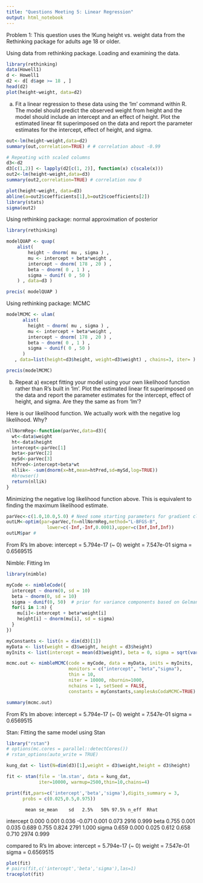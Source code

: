 ```yaml
---
title: "Questions Meeting 5: Linear Regression"
output: html_notebook
---
```


Problem 1: This question uses the !Kung height vs. weight data from the Rethinking package for adults age 18 or older.

Using data from rethinking package. Loading and examining the data.
```r
library(rethinking)
data(Howell1)
d <- Howell1
d2 <- d[ d$age >= 18 , ]
head(d2)
plot(height~weight, data=d2)
```


a) Fit a linear regression to these data using the ‘lm’ command within R. The model should predict the observed weight from height and the model should include an intercept and an effect of height. Plot the estimated linear fit superimposed on the data and report the parameter estimates for the intercept, effect of height, and sigma.

```r

out<-lm(height~weight,data=d2)
summary(out,correlation=TRUE) # # correlation about -0.99

# Repeating with scaled columns
d3<-d2
d3[c(1,2)] <- lapply(d2[c(1, 2)], function(x) c(scale(x)))
out2<-lm(height~weight,data=d3)
summary(out2,correlation=TRUE) # correlation now 0

plot(height~weight, data=d3)
abline(a=out2$coefficients[1],b=out2$coefficients[2])
library(stats)
sigma(out2)
```


Using rethinking package: normal approximation of posterior
```r
library(rethinking)

modelQUAP <- quap(
    alist(
        height ~ dnorm( mu , sigma ) ,
        mu <- intercept + beta*weight ,
        intercept ~ dnorm( 178 , 20 ) ,
        beta ~ dnorm( 0 , 1 ) ,
        sigma ~ dunif( 0 , 50 )
    ) , data=d3 )

precis( modelQUAP )

```
Using rethinking package: MCMC

```r

modelMCMC <- ulam(
      alist(
        height ~ dnorm( mu , sigma ) ,
        mu <- intercept + beta*weight ,
        intercept ~ dnorm( 178 , 20 ) ,
        beta ~ dnorm( 0 , 1 ) ,
        sigma ~ dunif( 0 , 50 )
      )
   , data=list(height=d3$height, weight=d3$weight) , chains=3, iter= )

precis(modelMCMC)
```



b) Repeat a) except fitting your model using your own likelihood function rather than R’s built in ‘lm’. Plot the estimated linear fit superimposed on the data and report the parameter estimates for the intercept, effect of height, and sigma. Are they the same as from ‘lm’?

Here is our likelihood function.  We actually work with the negative log likelihood.
Why?

```r
nllNormReg<-function(parVec,data=d3){
  wt<-data$weight
  ht<-data$height
  intercept<-parVec[1]
  beta<-parVec[2]
  mySd<-parVec[3]
  htPred<-intercept+beta*wt
  nllik<- -sum(dnorm(x=ht,mean=htPred,sd=mySd,log=TRUE))
  #browser()
  return(nllik)
}
```

Minimizing the negative log likelihood function above.  This is equivalent to finding the maximum likelihood estimate.
```r

parVec<-c(1.0,10.0,5.0) # Need some starting parameters for gradient climbing/descending methods
outLM<-optim(par=parVec,fn=nllNormReg,method="L-BFGS-B",
               lower=c(-Inf,-Inf,0.0001),upper=c(Inf,Inf,Inf))
outLM$par # 


```
From R's lm above:
intercept = 5.794e-17 (~ 0)
weight = 7.547e-01
sigma = 0.6569515


Nimble: Fitting lm

```r
library(nimble)

myCode <- nimbleCode({
  intercept ~ dnorm(0, sd = 10)
  beta ~ dnorm(0, sd = 10)
  sigma ~ dunif(0, 50)  # prior for variance components based on Gelman (2006)
  for(i in 1:n) {
    mu[i]<-intercept + beta*weight[i]
    height[i] ~ dnorm(mu[i], sd = sigma) 
  }
})

myConstants <- list(n = dim(d3)[1])
myData <- list(weight = d3$weight, height = d3$height)
myInits <- list(intercept = mean(d3$weight), beta = 0, sigma = sqrt(var(d3$weight)))
```


```r
mcmc.out <- nimbleMCMC(code = myCode, data = myData, inits = myInits,
                       monitors = c("intercept", "beta","sigma"), 
                       thin = 10,
                       niter = 10000, nburnin=1000,
                       nchains = 1, setSeed = FALSE,
                       constants = myConstants,samplesAsCodaMCMC=TRUE)
```


```r
summary(mcmc.out)
```
From R's lm above:
intercept = 5.794e-17 (~ 0)
weight = 7.547e-01
sigma = 0.6569515




Stan: Fitting the same model using Stan

```r
library("rstan")
# options(mc.cores = parallel::detectCores())
# rstan_options(auto_write = TRUE)

kung_dat <- list(N=dim(d3)[1],weight = d3$weight,height = d3$height)

fit <- stan(file = 'lm.stan', data = kung_dat,
            iter=10000, warmup=2500,thin=10,chains=4)

print(fit,pars=c('intercept','beta','sigma'),digits_summary = 3,
      probs = c(0.025,0.5,0.975))

```
           mean se_mean    sd   2.5%   50% 97.5% n_eff  Rhat
intercept 0.000   0.001 0.036 -0.071 0.001 0.073  2916 0.999
beta      0.755   0.001 0.035  0.689 0.755 0.824  2791 1.000
sigma     0.659   0.000 0.025  0.612 0.658 0.710  2974 0.999

compared to R's lm above:
intercept = 5.794e-17 (~ 0)
weight = 7.547e-01
sigma = 0.6569515

```r
plot(fit)
# pairs(fit,c('intercept','beta','sigma'),las=1)
traceplot(fit)

```
